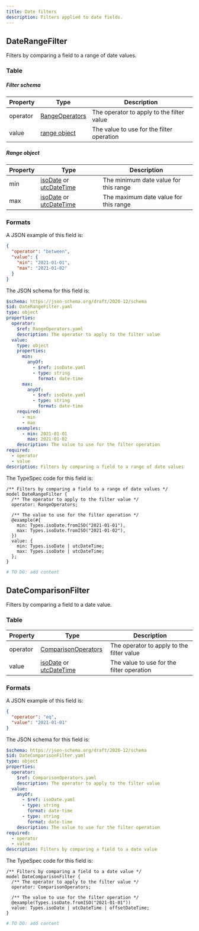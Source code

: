 ```yaml
---
title: Date filters
description: Filters applied to date fields.
---
```



## DateRangeFilter

Filters by comparing a field to a range of date values.

### Table

##### Filter schema

| Property | Type                                                    | Description                               |
| -------- | ------------------------------------------------------- | ----------------------------------------- |
| operator | [RangeOperators](/protocol/filters/base#rangeoperators) | The operator to apply to the filter value |
| value    | [range object](#range-object)                           | The value to use for the filter operation |

##### Range object

| Property | Type                                                                                       | Description                           |
| -------- | ------------------------------------------------------------------------------------------ | ------------------------------------- |
| min      | [isoDate](/protocol/types/date#isodate) or [utcDateTime](/protocol/types/date#utcdatetime) | The minimum date value for this range |
| max      | [isoDate](/protocol/types/date#isodate) or [utcDateTime](/protocol/types/date#utcdatetime) | The maximum date value for this range |

### Formats

<Tabs>
  <TabItem label="Example">

A JSON example of this field is:

```json
{
  "operator": "between",
  "value": {
    "min": "2021-01-01",
    "max": "2021-01-02"
  }
}
```

  </TabItem>

  <TabItem label="JSON Schema">

The JSON schema for this field is:

```yaml
$schema: https://json-schema.org/draft/2020-12/schema
$id: DateRangeFilter.yaml
type: object
properties:
  operator:
    $ref: RangeOperators.yaml
    description: The operator to apply to the filter value
  value:
    type: object
    properties:
      min:
        anyOf:
          - $ref: isoDate.yaml
          - type: string
            format: date-time
      max:
        anyOf:
          - $ref: isoDate.yaml
          - type: string
            format: date-time
    required:
      - min
      - max
    examples:
      - min: 2021-01-01
        max: 2021-01-02
    description: The value to use for the filter operation
required:
  - operator
  - value
description: Filters by comparing a field to a range of date values
```

  </TabItem>

  <TabItem label="TypeSpec">

The TypeSpec code for this field is:

```typespec
/** Filters by comparing a field to a range of date values */
model DateRangeFilter {
  /** The operator to apply to the filter value */
  operator: RangeOperators;

  /** The value to use for the filter operation */
  @example(#{
    min: Types.isoDate.fromISO("2021-01-01"),
    max: Types.isoDate.fromISO("2021-01-02"),
  })
  value: {
    min: Types.isoDate | utcDateTime;
    max: Types.isoDate | utcDateTime;
  };
}
```

  </TabItem>

  <TabItem label="Python">

```python
# TO DO: add content
```

  </TabItem>
</Tabs>

## DateComparisonFilter

Filters by comparing a field to a date value.

### Table

| Property | Type                                                                                       | Description                               |
| -------- | ------------------------------------------------------------------------------------------ | ----------------------------------------- |
| operator | [ComparisonOperators](/protocol/filters/base#comparisonoperators)                          | The operator to apply to the filter value |
| value    | [isoDate](/protocol/types/date#isodate) or [utcDateTime](/protocol/types/date#utcdatetime) | The value to use for the filter operation |

### Formats

<Tabs>
  <TabItem label="Example">

A JSON example of this field is:

```json
{
  "operator": "eq",
  "value": "2021-01-01"
}
```

  </TabItem>

  <TabItem label="JSON Schema">

The JSON schema for this field is:

```yaml
$schema: https://json-schema.org/draft/2020-12/schema
$id: DateComparisonFilter.yaml
type: object
properties:
  operator:
    $ref: ComparisonOperators.yaml
    description: The operator to apply to the filter value
  value:
    anyOf:
      - $ref: isoDate.yaml
      - type: string
        format: date-time
      - type: string
        format: date-time
    description: The value to use for the filter operation
required:
  - operator
  - value
description: Filters by comparing a field to a date value
```

  </TabItem>

  <TabItem label="TypeSpec">

The TypeSpec code for this field is:

```typespec
/** Filters by comparing a field to a date value */
model DateComparisonFilter {
  /** The operator to apply to the filter value */
  operator: ComparisonOperators;

  /** The value to use for the filter operation */
  @example(Types.isoDate.fromISO("2021-01-01"))
  value: Types.isoDate | utcDateTime | offsetDateTime;
}
```

  </TabItem>

  <TabItem label="Python">

```python
# TO DO: add content
```

  </TabItem>
</Tabs>
